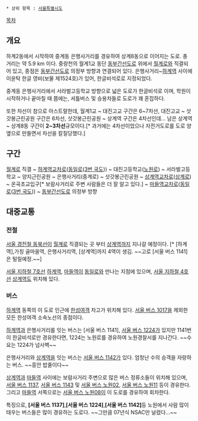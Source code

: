 * 상위 항목 : [[서울특별시도]]

[[목차]]

== 개요 ==
하계2동에서 시작하여 중계동 은행사거리를 경유하여 상계8동으로 이어지는 도로. 총 거리는 약 5.9 km 이다. 중랑천의 월계1교 동단 [[동부간선도로]] 위에서 [[월계로]]와 직결되어 있고, 종점은 [[동부간선도로]] 의정부 방향과 연결되어 있다. 은행사거리~[[하계역]] 사이에 이윤탁 한글 영비(보물 제1524호)가 있어, 한글비석로로 지정되었다.

중계동 은행사거리에서 서라벌고등학교 방향으로 넓은 도로가 한글비석로 이며, 학원이 시작하거나 끝마칠 때 쯤에는, 셔틀버스 및 승용차들로 도로가 꽤 혼잡하다.

또한 차선이 참으로 아스트랄한데, 월계1교 ~ 대진고교 구간은 6~7차선, 대진고교 ~ 삿갓봉근린공원 구간은 6차선, 삿갓봉근린공원 ~ 상계역 구간은 4차선인데... 남은 상계역 ~ 상계8동 구간이 '''2~3차선'''규모이다.[* 과거에는 4차선이었으나 자전거도로를 도로 양옆으로 만들면서 차선을 칼질당했다.]

== 구간 ==
[[월계로]] 직결 ~ [[하계역]]교차로([[동일로]]([[3번 국도]])) ~ 대진고등학교([[노원로]]) ~ 서라벌고등학교 ~ 양지근린공원 ~ 은행사거리(중계로) ~ 삿갓봉근린공원 ~ [[상계역]]교차로([[상계로]]) ~ 온곡초교입구[* 보람사거리로 주변 사람들은 더 잘 알고 있다.] ~ [[마들역]]교차로([[동일로]]([[3번 국도]])) ~ [[동부간선도로]] 의정부 방향

== 대중교통 ==
=== 전철 ===
[[서울 경전철 동북선]]이 [[월계로]] 직결되는 곳 부터 [[상계역]]까지 지나갈 예정이다. [* [하계역],가칭 골마을역, 은행사거리역, [상계역]까지 4역이 생김. ~~고로 [서울 버스 1141]은 털릴예정.~~]

[[서울 지하철 7호선]] [[하계역]], [[마들역]]이 [[동일로]]와 만나는 지점에 있으며, [[서울 지하철 4호선]] [[상계역]]도 위치해 있다.

=== 버스 ===
[[하계역]] 동쪽의 이 도로 인근에 [[한성여객]] 차고가 위치해 있다. [[서울 버스 1017]]을 제외한 모든 한성여객 소속노선의 종점이다.

[[하계역]]과 은행사거리를 잇는 버스는 [서울 버스 1141], [[서울 버스 1224]]가 있지만 1141번이 한글비석로만 경유한다면, 1224는 노원로를 경유하여 노원경찰서를 지나간다. ~~수요는 1224가 넘사벽~~

은행사거리와 [[상계역]]을 잇는 버스는 [[서울 버스 1142]]가 있다. 엄청난 수의 승객을 자랑하는 버스. ~~흥안 밥줄이다~~

[[상계역]]과 [[마들역]] 사이에는 보람사거리 주변으로 많은 버스 정류소들이 위치해 있으며, [[서울 버스 1137]], [[서울 버스 1143]] 및 [[서울 버스 노원02]], [[서울 버스 노원11]] 등이 경유한다. 그리고 [[마들역]] 서쪽으로는 [[서울 버스 노원08]]이 이 도로를 경유하여 회차한다.


특징으로, '''[서울 버스 1137]''','''[서울 버스 1224]''','''[서울 버스 1142]'''등 노원에서 사람 많이 태우는 버스들은 많이 경유하는 도로다. ~~그만큼 07년식 NSAC만 널렸다...~~
